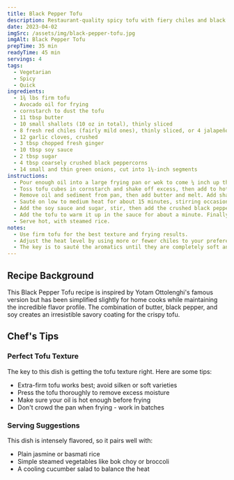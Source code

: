 ```yaml
---
title: Black Pepper Tofu
description: Restaurant-quality spicy tofu with fiery chiles and black pepper. Surprisingly easy to make at home.
date: 2023-04-02
imgSrc: /assets/img/black-pepper-tofu.jpg
imgAlt: Black Pepper Tofu
prepTime: 35 min
readyTime: 45 min
servings: 4
tags:
  - Vegetarian
  - Spicy
  - Quick
ingredients:
  - 1¾ lbs firm tofu
  - Avocado oil for frying
  - cornstarch to dust the tofu
  - 11 tbsp butter
  - 10 small shallots (10 oz in total), thinly sliced
  - 8 fresh red chiles (fairly mild ones), thinly sliced, or 4 jalapeños
  - 12 garlic cloves, crushed
  - 3 tbsp chopped fresh ginger
  - 10 tbsp soy sauce
  - 2 tbsp sugar
  - 4 tbsp coarsely crushed black peppercorns
  - 14 small and thin green onions, cut into 1¼-inch segments
instructions:
  - Pour enough oil into a large frying pan or wok to come ¼ inch up the sides and heat. Cut the tofu into large cubes, about 1 x 1 inch.
  - Toss tofu cubes in cornstarch and shake off excess, then add to hot oil. Fry in batches, turning as you go, until golden all over with a thin crust. Transfer to paper towels as cooked.
  - Remove oil and sediment from pan, then add butter and melt. Add shallots, chiles, garlic and ginger.
  - Sauté on low to medium heat for about 15 minutes, stirring occasionally, until ingredients are shiny and totally soft.
  - Add the soy sauce and sugar, stir, then add the crushed black pepper.
  - Add the tofu to warm it up in the sauce for about a minute. Finally, stir in the green onions.
  - Serve hot, with steamed rice.
notes:
  - Use firm tofu for the best texture and frying results.
  - Adjust the heat level by using more or fewer chiles to your preference.
  - The key is to sauté the aromatics until they are completely soft and fragrant.
---
```


## Recipe Background

This Black Pepper Tofu recipe is inspired by Yotam Ottolenghi's famous version but has been simplified slightly for home cooks while maintaining the incredible flavor profile. The combination of butter, black pepper, and soy creates an irresistible savory coating for the crispy tofu.

## Chef's Tips

### Perfect Tofu Texture

The key to this dish is getting the tofu texture right. Here are some tips:
- Extra-firm tofu works best; avoid silken or soft varieties
- Press the tofu thoroughly to remove excess moisture
- Make sure your oil is hot enough before frying
- Don't crowd the pan when frying - work in batches

### Serving Suggestions

This dish is intensely flavored, so it pairs well with:
- Plain jasmine or basmati rice
- Simple steamed vegetables like bok choy or broccoli
- A cooling cucumber salad to balance the heat